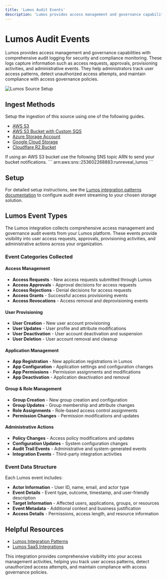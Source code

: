 ```yaml
---
title: 'Lumos Audit Events'
description: 'Lumos provides access management and governance capabilities with comprehensive audit logging for security and compliance monitoring.'
---
```



# Lumos Audit Events

Lumos provides access management and governance capabilities with comprehensive audit logging for security and compliance monitoring. These logs capture information such as access requests, approvals, provisioning activities, and administrative events. They help administrators track user access patterns, detect unauthorized access attempts, and maintain compliance with access governance policies.

![Lumos Source Setup](/lumos-source-1.png)

## Ingest Methods

Setup the ingestion of this source using one of the following guides.

- [AWS S3](/sources/object-storage/s3)
- [AWS S3 Bucket with Custom SQS](/sources/object-storage/external-s3)
- [Azure Storage Account](/sources/object-storage/azure)
- [Google Cloud Storage](/sources/object-storage/gcs)
- [Cloudflare R2 Bucket](/sources/object-storage/r2)

<Callout type='info'>
If using an AWS S3 bucket use the following SNS topic ARN to send your bucket notifications.
```
arn:aws:sns:<REGION>:253602268883:runreveal_lumos
```
</Callout>

## Setup

For detailed setup instructions, see the [Lumos integration patterns documentation](https://developers.lumos.com/docs/integration-patterns-1) to configure audit event streaming to your chosen storage solution.

## Lumos Event Types

The Lumos integration collects comprehensive access management and governance audit events from your Lumos platform. These events provide visibility into user access requests, approvals, provisioning activities, and administrative actions across your organization.

### **Event Categories Collected**

#### **Access Management**
- **Access Requests** - New access requests submitted through Lumos
- **Access Approvals** - Approval decisions for access requests
- **Access Rejections** - Denial decisions for access requests
- **Access Grants** - Successful access provisioning events
- **Access Revocations** - Access removal and deprovisioning events

#### **User Provisioning**
- **User Creation** - New user account provisioning
- **User Updates** - User profile and attribute modifications
- **User Deactivation** - User account deactivation and suspension
- **User Deletion** - User account removal and cleanup

#### **Application Management**
- **App Registration** - New application registrations in Lumos
- **App Configuration** - Application settings and configuration changes
- **App Permissions** - Permission assignments and modifications
- **App Deactivation** - Application deactivation and removal

#### **Group & Role Management**
- **Group Creation** - New group creation and configuration
- **Group Updates** - Group membership and attribute changes
- **Role Assignments** - Role-based access control assignments
- **Permission Changes** - Permission modifications and updates

#### **Administrative Actions**
- **Policy Changes** - Access policy modifications and updates
- **Configuration Updates** - System configuration changes
- **Audit Trail Events** - Administrative and system-generated events
- **Integration Events** - Third-party integration activities

### **Event Data Structure**

Each Lumos event includes:
- **Actor Information** - User ID, name, email, and actor type
- **Event Details** - Event type, outcome, timestamp, and user-friendly description
- **Target Information** - Affected users, applications, groups, or resources
- **Event Metadata** - Additional context and business justification
- **Access Details** - Permissions, access length, and resource information

## **Helpful Resources**

- [Lumos Integration Patterns](https://developers.lumos.com/docs/integration-patterns-1)
- [Lumos SaaS Integrations](https://developers.lumos.com/docs/saas-integrations)

This integration provides comprehensive visibility into your access management activities, helping you track user access patterns, detect unauthorized access attempts, and maintain compliance with access governance policies.
